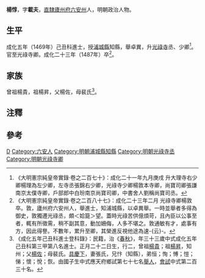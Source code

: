 {{明清人物信息框
| 姓名 = 楊惇
| 原名 =
| 圖片名稱= 
| 圖片大小 =
| 圖片說明 = 
| 最高職務 = 光祿寺卿
| 國家 = 大明 
| 爵位 =
| 籍貫 = [[南直隸|直隸]][[廬州府|廬州府]][[六安州|六安州]]
| 族裔 = 
| 字號 = 字載夫
| 諡號 =
| 出生日期 = 正統二年（1437年）正月二十二日
| 出生地點 =
| 逝世日期 = 成化二十三年（1487年）
| 逝世地點 =
| 墓葬 =
| 配偶 = 張氏
| 親屬 = 
| 出身 =
* 成化五年己丑科同進士出身
| 經歷 =
| 著作 =  
}}
'''楊惇'''{{BD|1437年||1487年||Yang楊}}，字'''載夫'''，[[南直隸|直隸]][[廬州府|廬州府]][[六安州|六安州]]人，明朝政治人物。

==生平==
成化五年（1469年）己丑科進士，授[[浦城縣|浦城縣]]知縣，舉卓異，升[[光祿寺|光祿寺]]丞、少卿<ref>《大明憲宗純皇帝實錄·卷之二百七十》：成化二十一年九月庚戌 升大理寺右少卿楊理為左少卿，左寺丞張錦右少卿，光祿寺少卿楊敦本寺卿，尚寶司卿張謙南京太僕寺卿，戶部郎中白玢南京尚寶司卿，中書舍人劉稱尚寶司丞。</ref>。官至光祿寺卿。成化二十三年（1487年）卒<ref>《大明憲宗純皇帝實錄·卷之二百八十七》：成化二十三年二月 光祿寺卿楊敦卒。敦，廬州府六安州人，舉進士，知浦城縣，以卓異舉。一時並舉者多得為御史，敦獨遷光祿丞，頗＜姶箟＞望。蓋時光祿苦供億煩苛，且內臣以公事至者，輒有所徵需，稍不副其意，動加姍侮，人多不堪之。敦通敏有才，處事有方，因此得譽。不數年，累升至卿，其榮進反視他途為速-{云}-。</ref>。

==家族==
曾祖楊貴，祖楊昇，父楊佐，母裴氏<ref>《成化五年己丑科進士登科錄》：民籍，治《[[春秋|春秋]]》，年三十三歲中式成化五年己丑科第三甲第八名進士。正月二十二日生，行二，曾祖[[楊貴|楊貴]]；祖[[楊昇|楊昇]]，知州；父[[楊佐|楊佐]]；母裴氏。[[具慶下|具慶下]]，妻張氏，兄忭（知縣），弟恒；恂；愽；愷；悌；懷；悅；恢。由國子生中式應天府鄉試第七十七名[[舉人|舉人]]，[[會試|會試]]中式第二百三十名。</ref>。

==注釋==
{{NoteFoot}}

==參考==
{{reflist}}

{{成化五年己丑科殿试金榜}}

{{Authority control}}

{{DEFAULTSORT:Yang楊}}
[[Category:杨姓|D]]
[[Category:六安人|Category:六安人]]
[[Category:明朝浦城縣知縣|Category:明朝浦城縣知縣]]
[[Category:明朝光祿寺丞|Category:明朝光祿寺丞]]
[[Category:明朝光祿寺卿|Category:明朝光祿寺卿]]